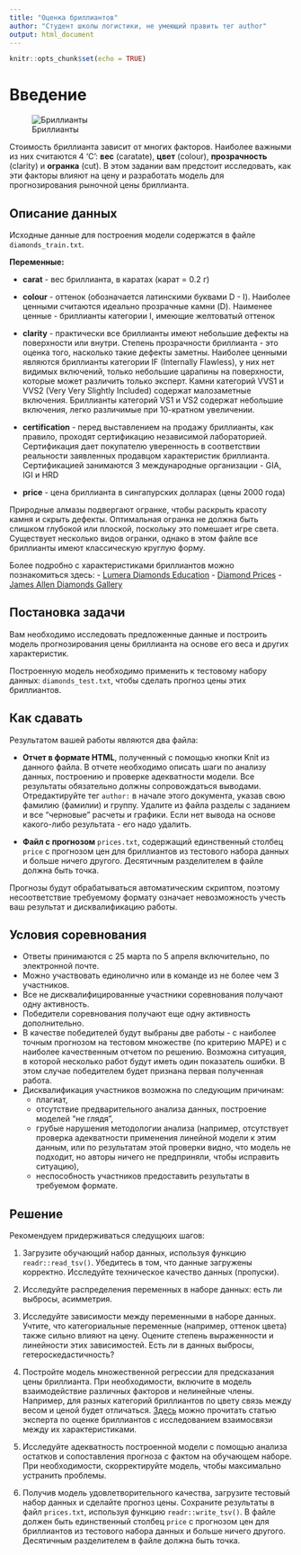 ```yaml
---
title: "Оценка бриллиантов"
author: "Студент школы логистики, не умеющий править тег author"
output: html_document
---
```


```r
knitr::opts_chunk$set(echo = TRUE)
```

# Введение

![Бриллианты](diamonds.jpg)

Стоимость бриллианта зависит от многих факторов. Наиболее важными из них считаются 4 'C': **вес** (caratate), **цвет** (colour), **прозрачность** (clarity) и **огранка** (cut). В этом задании вам предстоит исследовать, как эти факторы влияют на цену и разработать модель для прогнозирования рыночной цены бриллианта. 

## Описание данных

Исходные данные для построения модели содержатся в файле `diamonds_train.txt`.

**Переменные:**

- **carat** - вес бриллианта, в каратах (карат = 0.2 г)

- **colour** - оттенок (обозначается латинскими буквами D - I). Наиболее ценными считаются идеально прозрачные камни (D). Наименее ценные - бриллианты категории I, имеющие желтоватый оттенок

- **clarity** - практически все бриллианты имеют небольшие дефекты на поверхности или внутри. Степень прозрачности бриллианта - это оценка того, насколько такие дефекты заметны. Наиболее ценными являются бриллианты категории IF (Internally Flawless), у них нет видимых включений, только небольшие царапины на поверхности, которые может различить только эксперт. Камни категорий VVS1 и VVS2 (Very Very Slightly Included) содержат малозаметные включения. Бриллианты категорий VS1 и VS2 содержат небольшие включения, легко различимые при 10-кратном увеличении. 

- **certification**  - перед выставлением на продажу бриллианты, как правило, проходят сертификацию независимой лабораторией. Сертификация дает покупателю уверенность в соответствии реальности заявленных продавцом характеристик бриллианта. Сертификацией занимаются 3 международные организации - GIA, IGI и HRD 

- **price** - цена бриллианта в сингапурских долларах (цены 2000 года)

Природные алмазы подвергают огранке, чтобы раскрыть красоту камня и скрыть дефекты. Оптимальная огранка не должна быть слишком глубокой или плоской, поскольку это  помешает игре света. Существует несколько видов огранки, однако в этом файле все бриллианты имеют классическую круглую форму.

Более подробно с характеристиками бриллиантов можно познакомиться здесь:
- [Lumera Diamonds Education](http://www.lumeradiamonds.com/diamond-education/index)
- [Diamond Prices](https://www.diamonds.pro/diamond-prices/)
- [James Allen Diamonds Gallery](http://www.jamesallen.com/loose-diamonds/all-diamonds/)



## Постановка задачи

Вам необходимо исследовать предложенные данные и построить модель прогнозирования цены бриллианта на основе его веса и других характеристик. 

Построенную модель необходимо применить к тестовому набору данных: `diamonds_test.txt`, чтобы сделать прогноз цены этих бриллиантов.

## Как сдавать

Результатом вашей работы являются два файла: 

  - **Отчет в формате HTML**, полученный с помощью кнопки Knit из данного файла. В отчете необходимо описать шаги по анализу данных, построению и проверке адекватности модели. Все результаты обязательно должны сопровождаться выводами. Отредактируйте тег `author:` в начале этого документа, указав свою фамилию (фамилии) и группу. Удалите из файла разделы с заданием и все "черновые" расчеты и графики. Если нет вывода на основе какого-либо результата - его надо удалить.
  
  - **Файл с прогнозом** `prices.txt`, содержащий единственный столбец `price` с прогнозом цен для бриллиантов из тестового набора данных и больше ничего другого. Десятичным разделителем в файле должна быть точка.
  
  Прогнозы будут обрабатываться автоматическим скриптом, поэтому несоответствие требуемому формату означает невозможность учесть ваш результат и дисквалификацию работы. 
  

## Условия соревнования

- Ответы принимаются с 25 марта по 5 апреля включительно, по электронной почте.
- Можно участвовать единолично или в команде из не более чем 3 участников.
- Все не дисквалифицированные участники соревнования получают одну активность.
- Победители соревнования получают еще одну активность дополнительно.
- В качестве победителей будут выбраны две работы - с наиболее точным прогнозом на тестовом множестве (по критерию MAPE) и с наиболее качественным отчетом по решению. Возможна ситуация, в которой несколько работ будут иметь один показатель ошибки. В этом случае победителем будет признана первая полученная работа.
- Дисквалификация участников возможна по следующим причинам: 
    - плагиат, 
    - отсутствие предварительного анализа данных, построение моделей "не глядя",
    - грубые нарушения методологии анализа (например, отсутствует проверка адекватности применения линейной модели к этим данным, или по результатам этой проверки видно, что модель не подходит, но авторы ничего не предприняли, чтобы исправить ситуацию), 
    - неспособность участников предоставить результаты в требуемом формате.

## Решение

Рекомендуем придерживаться следущюих шагов:

 1. Загрузите обучающий набор данных, используя функцию `readr::read_tsv()`. Убедитесь в том, что данные загружены корректно. Исследуйте техническое качество данных (пропуски).
 
 2. Исследуйте распределения переменных в наборе данных: есть ли выбросы, асимметрия.
 
 3. Исследуйте зависимости между переменными в наборе данных. Учтите, что категориальные переменные (например, оттенок цвета) также сильно влияют на цену. Оцените степень выраженности и линейности этих зависимостей. Есть ли в данных выбросы, гетероскедастичность?
 
 4. Постройте модель множественной регрессии для предсказания цены бриллианта. При необходимости, включите в модель взаимодействие различных факторов и нелинейные члены. Например, для разных категорий бриллиантов по цвету связь между весом и ценой будет отличаться. [Здесь](https://www.diamonds.pro/diamond-prices/) можно прочитать статью эксперта по оценке бриллиантов с исследованием взаимосвязи между их характеристиками.
 
 5. Исследуйте адекватность построенной модели с помощью анализа остатков и сопоставления прогноза с фактом на обучающем наборе. При необходимости, скорректируйте модель, чтобы максимально устранить проблемы.
 
 
 6. Получив модель удовлетворительного качества, загрузите тестовый набор данных и сделайте прогноз цены. Сохраните результаты в файл `prices.txt`, используя функцию `readr::write_tsv()`. В файле должен быть единственный столбец `price` с прогнозом цен для бриллиантов из тестового набора данных и больше ничего другого. Десятичным разделителем в файле должна быть точка. 
 

 
 
